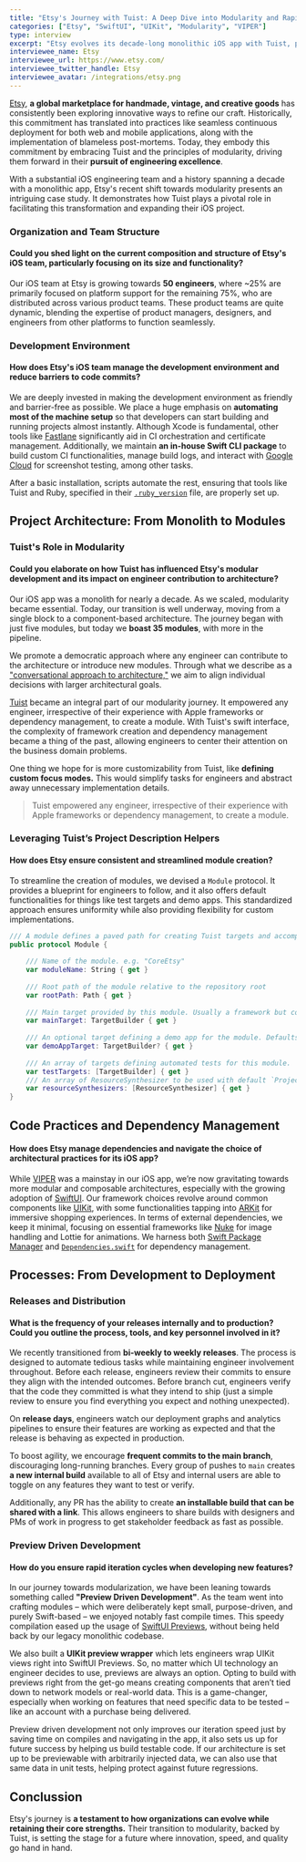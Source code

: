 ```yaml
---
title: "Etsy's Journey with Tuist: A Deep Dive into Modularity and Rapid Iteration"
categories: ["Etsy", "SwiftUI", "UIKit", "Modularity", "VIPER"]
type: interview
excerpt: "Etsy evolves its decade-long monolithic iOS app with Tuist, paving the way for modular development. With nearly 50 iOS engineers, they leverage Tuist for streamlined module creation and emphasize a unified approach to architecture. Transitioning to SwiftUI and adopting Preview Driven Development, Etsy champions rapid iteration, testability, and consistent quality. Their tech journey reflects innovation at its best. "
interviewee_name: Etsy
interviewee_url: https://www.etsy.com/
interviewee_twitter_handle: Etsy
interviewee_avatar: /integrations/etsy.png
---
```


[Etsy](https://www.etsy.com/), **a global marketplace for handmade, vintage, and creative goods** has consistently been exploring innovative ways to refine our craft. Historically, this commitment has translated into practices like seamless continuous deployment for both web and mobile applications, along with the implementation of blameless post-mortems. Today, they embody this commitment by embracing Tuist and the principles of modularity, driving them forward in their **pursuit of engineering excellence**.

With a substantial iOS engineering team and a history spanning a decade with a monolithic app, Etsy's recent shift towards modularity presents an intriguing case study. It demonstrates how Tuist plays a pivotal role in facilitating this transformation and expanding their iOS project.

### Organization and Team Structure

#### Could you shed light on the current composition and structure of Etsy's iOS team, particularly focusing on its size and functionality?

Our iOS team at Etsy is growing towards **50 engineers**, where ~25% are primarily focused on platform support for the remaining 75%, who are distributed across various product teams. These product teams are quite dynamic, blending the expertise of product managers, designers, and engineers from other platforms to function seamlessly.

### Development Environment

#### How does Etsy's iOS team manage the development environment and reduce barriers to code commits?

We are deeply invested in making the development environment as friendly and barrier-free as possible. We place a huge emphasis on **automating most of the machine setup** so that developers can start building and running projects almost instantly. Although Xcode is fundamental, other tools like [Fastlane](https://fastlane.tools/) significantly aid in CI orchestration and certificate management. Additionally, we maintain **an in-house Swift CLI package** to build custom CI functionalities, manage build logs, and interact with [Google Cloud](https://cloud.google.com) for screenshot testing, among other tasks.

After a basic installation, scripts automate the rest, ensuring that tools like Tuist and Ruby, specified in their [`.ruby_version`](https://en.wikipedia.org/wiki/Ruby_Version_Manager) file, are properly set up. 

## Project Architecture: From Monolith to Modules

### Tuist's Role in Modularity

#### Could you elaborate on how Tuist has influenced Etsy's modular development and its impact on engineer contribution to architecture?

Our iOS app was a monolith for nearly a decade. As we scaled, modularity became essential. Today, our transition is well underway, moving from a single block to a component-based architecture. The journey began with just five modules, but today we **boast 35 modules**, with more in the pipeline.

We promote a democratic approach where any engineer can contribute to the architecture or introduce new modules. Through what we describe as a ["conversational approach to architecture,"](https://martinfowler.com/articles/scaling-architecture-conversationally.html) we aim to align individual decisions with larger architectural goals.

[Tuist](https://docs.tuist.io/tutorial/get-started) became an integral part of our modularity journey. It empowered any engineer, irrespective of their experience with Apple frameworks or dependency management, to create a module. With Tuist's swift interface, the complexity of framework creation and dependency management became a thing of the past, allowing engineers to center their attention on the business domain problems.

One thing we hope for is more customizability from Tuist, like **defining custom focus modes.** This would simplify tasks for engineers and abstract away unnecessary implementation details.

> Tuist empowered any engineer, irrespective of their experience with Apple frameworks or dependency management, to create a module.

### Leveraging Tuist’s Project Description Helpers

#### How does Etsy ensure consistent and streamlined module creation?

To streamline the creation of modules, we devised a `Module` protocol. It provides a blueprint for engineers to follow, and it also offers default functionalities for things like test targets and demo apps. This standardized approach ensures uniformity while also providing flexibility for custom implementations.

```swift
/// A module defines a paved path for creating Tuist targets and accompanying helper targets
public protocol Module {
    
    /// Name of the module. e.g. "CoreEtsy"
    var moduleName: String { get }
    
    /// Root path of the module relative to the repository root
    var rootPath: Path { get }
    
    /// Main target provided by this module. Usually a framework but could be any target built with `TargetBuilder`
    var mainTarget: TargetBuilder { get }
    
    /// An optional target defining a demo app for the module. Defaults to `.swiftUIDemoApp`. Override to ignore or specify `.uiKitDemoApp`
    var demoAppTarget: TargetBuilder? { get }
    
    /// An array of targets defining automated tests for this module.  Defaults to a single unit test target. Override to modify or add other test targets like `.uiTestTarget`
    var testTargets: [TargetBuilder] { get }
    /// An array of ResourceSynthesizer to be used with default `Project`
    var resourceSynthesizers: [ResourceSynthesizer] { get }
}
```

## Code Practices and Dependency Management

#### How does Etsy manage dependencies and navigate the choice of architectural practices for its iOS app?

While [VIPER](https://www.objc.io/issues/13-architecture/viper/) was a mainstay in our iOS app, we’re now gravitating towards more modular and composable architectures, especially with the growing adoption of [SwiftUI](https://developer.apple.com/xcode/swiftui/). Our framework choices revolve around common components like [UIKit](https://developer.apple.com/documentation/uikit), with some functionalities tapping into [ARKit](https://developer.apple.com/augmented-reality/) for immersive shopping experiences. In terms of external dependencies, we keep it minimal, focusing on essential frameworks like [Nuke](https://github.com/kean/Nuke) for image handling and Lottie for animations. We harness both [Swift Package Manager](https://www.swift.org/package-manager/) and [`Dependencies.swift`](https://docs.tuist.io/guides/dependencies) for dependency management.

## Processes: From Development to Deployment

### Releases and Distribution

#### What is the frequency of your releases internally and to production? Could you outline the process, tools, and key personnel involved in it? 

We recently transitioned from **bi-weekly to weekly releases**. The process is designed to automate tedious tasks while maintaining engineer involvement throughout. Before each release, engineers review their commits to ensure they align with the intended outcomes. Before branch cut, engineers verify that the code they committed is what they intend to ship (just a simple review to ensure you find everything you expect and nothing unexpected).  

On **release days**, engineers watch our deployment graphs and analytics pipelines to ensure their features are working as expected and that the release is behaving as expected in production.

To boost agility, we encourage **frequent commits to the main branch**, discouraging long-running branches. Every group of pushes to `main` creates **a new internal build** available to all of Etsy and internal users are able to toggle on any features they want to test or verify.

Additionally, any PR has the ability to create **an installable build that can be shared with a link**. This allows engineers to share builds with designers and PMs of work in progress to get stakeholder feedback as fast as possible. 

### Preview Driven Development

#### How do you ensure rapid iteration cycles when developing new features?

In our journey towards modularization, we have been leaning towards something called **"Preview Driven Development"**. As the team went into crafting modules – which were deliberately kept small, purpose-driven, and purely Swift-based – we enjoyed notably fast compile times. This speedy compilation eased up the usage of [SwiftUI Previews](https://developer.apple.com/documentation/swiftui/previews-in-xcode), without being held back by our legacy monolithic codebase.

We also built a **UIKit preview wrapper** which lets engineers wrap UIKit views right into SwiftUI Previews. So, no matter which UI technology an engineer decides to use, previews are always an option. Opting to build with previews right from the get-go means creating components that aren’t tied down to network models or real-world data. This is a game-changer, especially when working on features that need specific data to be tested –like an account with a purchase being delivered.

Preview driven development not only improves our iteration speed just by saving time on compiles and navigating in the app, it also sets us up for future success by helping us build testable code. If our architecture is set up to be previewable with arbitrarily injected data, we can also use that same data in unit tests, helping protect against future regressions.


## Conclussion

Etsy's journey is **a testament to how organizations can evolve while retaining their core strengths.** Their transition to modularity, backed by Tuist, is setting the stage for a future where innovation, speed, and quality go hand in hand.